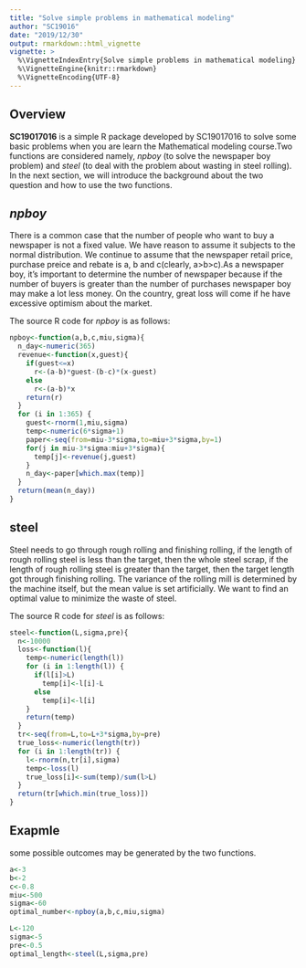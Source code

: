 ---
title: "Solve simple problems in mathematical modeling"
author: "SC19016"
date: "2019/12/30"
output: rmarkdown::html_vignette
vignette: >
  %\VignetteIndexEntry{Solve simple problems in mathematical modeling}
  %\VignetteEngine{knitr::rmarkdown}
  %\VignetteEncoding{UTF-8}
---

## Overview

__SC19017016__ is a simple R package developed by SC19017016 to solve some basic problems when you are learn the Mathematical modeling course.Two functions are considered namely, _npboy_ (to solve the newspaper boy problem) and _steel_ (to deal with the problem about wasting in steel rolling). In the next section, we will introduce the background about the two question and how to use the two functions.

## _npboy_

There is a common case that the number of people who want to buy a newspaper is not a fixed value. We have reason to assume it subjects to the normal distribution. We continue to assume that the newspaper retail price, purchase preice and rebate is a, b and c(clearly, a>b>c).As a newspaper boy, it's important to determine the number of newspaper because if the number of buyers is greater than the number of purchases newspaper boy may make a lot less money. On the country, great loss will come if he have excessive optimism about the market.

The source R code for _npboy_ is as follows:

```{r}
npboy<-function(a,b,c,miu,sigma){
  n_day<-numeric(365)
  revenue<-function(x,guest){
    if(guest<=x)
      r<-(a-b)*guest-(b-c)*(x-guest)
    else
      r<-(a-b)*x
    return(r)
  }
  for (i in 1:365) {
    guest<-rnorm(1,miu,sigma)
    temp<-numeric(6*sigma+1)
    paper<-seq(from=miu-3*sigma,to=miu+3*sigma,by=1)
    for(j in miu-3*sigma:miu+3*sigma){
      temp[j]<-revenue(j,guest)
    }
    n_day<-paper[which.max(temp)]
  }
  return(mean(n_day))
}

```

## steel

Steel needs to go through rough rolling and finishing rolling, if the length of rough rolling steel is less than the target, then the whole steel scrap, if the length of rough rolling steel is greater than the target, then the target length got through finishing rolling.
The variance of the rolling mill is determined by the machine itself, but the mean value is set artificially. We want to find an optimal value to minimize the waste of steel.

The source R code for _steel_ is as follows:

```{r}
steel<-function(L,sigma,pre){
  n<-10000
  loss<-function(l){
    temp<-numeric(length(l))
    for (i in 1:length(l)) {
      if(l[i]>L)
        temp[i]<-l[i]-L
      else
        temp[i]<-l[i]
    }
    return(temp)
  }
  tr<-seq(from=L,to=L+3*sigma,by=pre)
  true_loss<-numeric(length(tr))
  for (i in 1:length(tr)) {
    l<-rnorm(n,tr[i],sigma)
    temp<-loss(l)
    true_loss[i]<-sum(temp)/sum(l>L)
  }
  return(tr[which.min(true_loss)])
}

```

## Exapmle

some possible outcomes may be generated by the two functions.

```{r}
a<-3
b<-2
c<-0.8
miu<-500
sigma<-60
optimal_number<-npboy(a,b,c,miu,sigma)
```

```{r}
L<-120
sigma<-5
pre<-0.5
optimal_length<-steel(L,sigma,pre)
```
